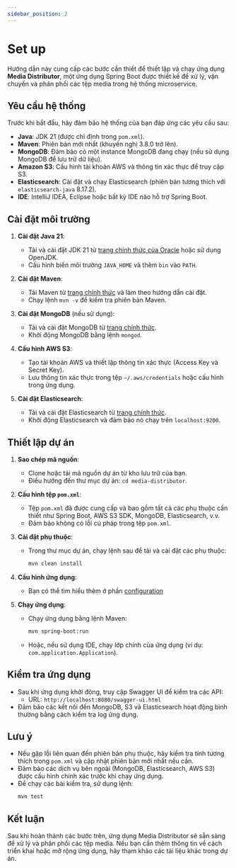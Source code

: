 ```yaml
---
sidebar_position: 2
---
```


# Set up

Hướng dẫn này cung cấp các bước cần thiết để thiết lập và chạy ứng dụng **Media Distributor**, một ứng dụng Spring Boot được thiết kế để xử lý, vận chuyển và phân phối các tệp media trong hệ thống microservice.

## Yêu cầu hệ thống

Trước khi bắt đầu, hãy đảm bảo hệ thống của bạn đáp ứng các yêu cầu sau:

- **Java**: JDK 21 (được chỉ định trong `pom.xml`).
- **Maven**: Phiên bản mới nhất (khuyến nghị 3.8.0 trở lên).
- **MongoDB**: Đảm bảo có một instance MongoDB đang chạy (nếu sử dụng MongoDB để lưu trữ dữ liệu).
- **Amazon S3**: Cấu hình tài khoản AWS và thông tin xác thực để truy cập S3.
- **Elasticsearch**: Cài đặt và chạy Elasticsearch (phiên bản tương thích với `elasticsearch-java` 8.17.2).
- **IDE**: IntelliJ IDEA, Eclipse hoặc bất kỳ IDE nào hỗ trợ Spring Boot.

## Cài đặt môi trường

1. **Cài đặt Java 21**:

   - Tải và cài đặt JDK 21 từ [trang chính thức của Oracle](https://www.oracle.com/java/technologies/javase/jdk21-archive-downloads.html) hoặc sử dụng OpenJDK.
   - Cấu hình biến môi trường `JAVA_HOME` và thêm `bin` vào `PATH`.

2. **Cài đặt Maven**:

   - Tải Maven từ [trang chính thức](https://maven.apache.org/download.cgi) và làm theo hướng dẫn cài đặt.
   - Chạy lệnh `mvn -v` để kiểm tra phiên bản Maven.

3. **Cài đặt MongoDB** (nếu sử dụng):

   - Tải và cài đặt MongoDB từ [trang chính thức](https://www.mongodb.com/try/download/community).
   - Khởi động MongoDB bằng lệnh `mongod`.

4. **Cấu hình AWS S3**:

   - Tạo tài khoản AWS và thiết lập thông tin xác thực (Access Key và Secret Key).
   - Lưu thông tin xác thực trong tệp `~/.aws/credentials` hoặc cấu hình trong ứng dụng.

5. **Cài đặt Elasticsearch**:
   - Tải và cài đặt Elasticsearch từ [trang chính thức](https://www.elastic.co/downloads/elasticsearch).
   - Khởi động Elasticsearch và đảm bảo nó chạy trên `localhost:9200`.

## Thiết lập dự án

1. **Sao chép mã nguồn**:

   - Clone hoặc tải mã nguồn dự án từ kho lưu trữ của bạn.
   - Điều hướng đến thư mục dự án: `cd media-distributor`.

2. **Cấu hình tệp `pom.xml`**:

   - Tệp `pom.xml` đã được cung cấp và bao gồm tất cả các phụ thuộc cần thiết như Spring Boot, AWS S3 SDK, MongoDB, Elasticsearch, v.v.
   - Đảm bảo không có lỗi cú pháp trong tệp `pom.xml`.

3. **Cài đặt phụ thuộc**:

   - Trong thư mục dự án, chạy lệnh sau để tải và cài đặt các phụ thuộc:
     ```bash
     mvn clean install
     ```

4. **Cấu hình ứng dụng**:

   - Bạn có thể tìm hiểu thêm ở phần [configuration](configuration)

5. **Chạy ứng dụng**:
   - Chạy ứng dụng bằng lệnh Maven:
     ```bash
     mvn spring-boot:run
     ```
   - Hoặc, nếu sử dụng IDE, chạy lớp chính của ứng dụng (ví dụ: `com.application.Application`).

## Kiểm tra ứng dụng

- Sau khi ứng dụng khởi động, truy cập Swagger UI để kiểm tra các API:
  - URL: `http://localhost:8080/swagger-ui.html`
- Đảm bảo các kết nối đến MongoDB, S3 và Elasticsearch hoạt động bình thường bằng cách kiểm tra log ứng dụng.

## Lưu ý

- Nếu gặp lỗi liên quan đến phiên bản phụ thuộc, hãy kiểm tra tính tương thích trong `pom.xml` và cập nhật phiên bản mới nhất nếu cần.
- Đảm bảo các dịch vụ bên ngoài (MongoDB, Elasticsearch, AWS S3) được cấu hình chính xác trước khi chạy ứng dụng.
- Để chạy các bài kiểm tra, sử dụng lệnh:
  ```bash
  mvn test
  ```

## Kết luận

Sau khi hoàn thành các bước trên, ứng dụng Media Distributor sẽ sẵn sàng để xử lý và phân phối các tệp media. Nếu bạn cần thêm thông tin về cách triển khai hoặc mở rộng ứng dụng, hãy tham khảo các tài liệu khác trong dự án.
